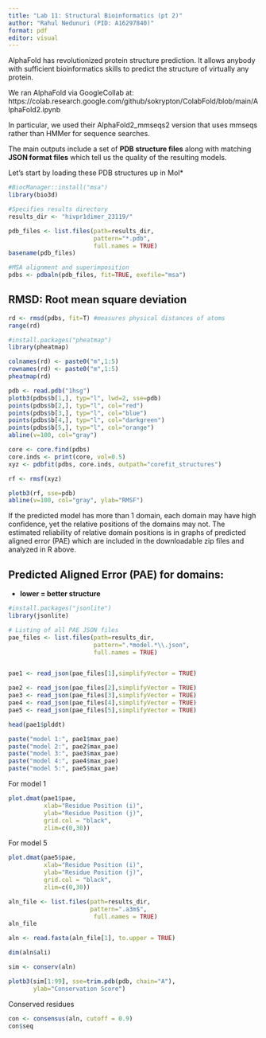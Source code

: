 ```yaml
---
title: "Lab 11: Structural Bioinformatics (pt 2)"
author: "Rahul Nedunuri (PID: A16297840)"
format: pdf
editor: visual
---
```


AlphaFold has revolutionized protein structure prediction. It allows anybody with sufficient bioinformatics skills to predict the structure of virtually any protein.

We ran AlphaFold via GoogleCollab at: https://colab.research.google.com/github/sokrypton/ColabFold/blob/main/AlphaFold2.ipynb

In particular, we used their AlphaFold2_mmseqs2 version that uses mmseqs rather than HMMer for sequence searches.

The main outputs include a set of **PDB structure files** along with matching **JSON format files** which tell us the quality of the resulting models.

Let's start by loading these PDB structures up in Mol\*

```r
#BiocManager::install("msa")
library(bio3d)

#Specifies results directory
results_dir <- "hivpr1dimer_23119/"

pdb_files <- list.files(path=results_dir,
                        pattern="*.pdb",
                        full.names = TRUE)
basename(pdb_files)

```

```r
#MSA alignment and superimposition
pdbs <- pdbaln(pdb_files, fit=TRUE, exefile="msa")
```

## RMSD: Root mean square deviation

```r

rd <- rmsd(pdbs, fit=T) #measures physical distances of atoms
range(rd)

```

```r
#install.packages("pheatmap")
library(pheatmap)

colnames(rd) <- paste0("m",1:5)
rownames(rd) <- paste0("m",1:5)
pheatmap(rd)
```

```r
pdb <- read.pdb("1hsg")
plotb3(pdbs$b[1,], typ="l", lwd=2, sse=pdb)
points(pdbs$b[2,], typ="l", col="red")
points(pdbs$b[3,], typ="l", col="blue")
points(pdbs$b[4,], typ="l", col="darkgreen")
points(pdbs$b[5,], typ="l", col="orange")
abline(v=100, col="gray")

```

```r

core <- core.find(pdbs)
core.inds <- print(core, vol=0.5)
xyz <- pdbfit(pdbs, core.inds, outpath="corefit_structures")

```

```r
rf <- rmsf(xyz)

plotb3(rf, sse=pdb)
abline(v=100, col="gray", ylab="RMSF")
```

If the predicted model has more than 1 domain, each domain may have high confidence, yet the relative positions of the domains may not. The estimated reliability of relative domain positions is in graphs of predicted aligned error (PAE) which are included in the downloadable zip files and analyzed in R above.

## Predicted Aligned Error (PAE) for domains:

-   **lower = better structure**

```r
#install.packages("jsonlite")
library(jsonlite)

# Listing of all PAE JSON files
pae_files <- list.files(path=results_dir,
                        pattern=".*model.*\\.json",
                        full.names = TRUE)


pae1 <- read_json(pae_files[1],simplifyVector = TRUE)

pae2 <- read_json(pae_files[2],simplifyVector = TRUE)
pae3 <- read_json(pae_files[3],simplifyVector = TRUE)
pae4 <- read_json(pae_files[4],simplifyVector = TRUE)
pae5 <- read_json(pae_files[5],simplifyVector = TRUE)

```

```r
head(pae1$plddt) 
```


```r
paste("model 1:", pae1$max_pae)
paste("model 2:", pae2$max_pae)
paste("model 3:", pae3$max_pae)
paste("model 4:", pae4$max_pae)
paste("model 5:", pae5$max_pae)
```

For model 1
```r
plot.dmat(pae1$pae, 
          xlab="Residue Position (i)",
          ylab="Residue Position (j)",
          grid.col = "black",
          zlim=c(0,30))
```

For model 5
```r
plot.dmat(pae5$pae, 
          xlab="Residue Position (i)",
          ylab="Residue Position (j)",
          grid.col = "black",
          zlim=c(0,30))
```


```r
aln_file <- list.files(path=results_dir,
                       pattern=".a3m$",
                        full.names = TRUE)
aln_file

```

```r
aln <- read.fasta(aln_file[1], to.upper = TRUE)

```

```r
dim(aln$ali)
```

```r
sim <- conserv(aln)
```


```r
plotb3(sim[1:99], sse=trim.pdb(pdb, chain="A"),
       ylab="Conservation Score")
```
Conserved residues
```r
con <- consensus(aln, cutoff = 0.9)
con$seq
```


